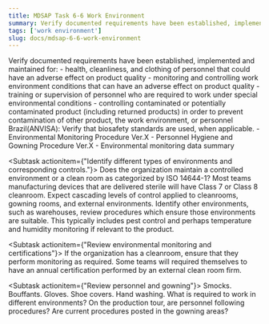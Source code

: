 ```yaml
---
title: MDSAP Task 6-6 Work Environment
summary: Verify documented requirements have been established, implemented and maintained for health, cleanliness, and clothing of personnel, monitoring and controlling work environment, training or supervision of personnel who are required to work under special environmental conditions, controlling contaminated or potentially contaminated product.
tags: ['work environment']
slug: docs/mdsap-6-6-work-environment
---
```


<RegLang>
Verify documented requirements have been established, implemented and maintained for:
- health, cleanliness, and clothing of personnel that could have an adverse effect on product quality
- monitoring and controlling work environment conditions that can have an adverse effect on product quality
- training or supervision of personnel who are required to work under special environmental conditions
- controlling contaminated or potentially contaminated product (including returned products) in order to prevent contamination of other product, the work environment, or personnel
Brazil(ANVISA): Verify that biosafety standards are used, when applicable. 
</RegLang>
<QdocList docs={['Work environment procedures', 'Gowning procedures']}/>

<ReportLang>
- Environmental Monitoring Procedure Ver.X
- Personnel Hygiene and Gowning Procedure Ver.X
- Environmental monitoring data summary
</ReportLang>

<Subtask actionitem={"Identify different types of environments and corresponding controls."}>
Does the organization maintain a controlled environment or a clean room as categorized by ISO 14644-1? Most teams manufacturing devices that are delivered sterile will have Class 7 or Class 8 cleanroom.  Expect cascading levels of control applied to cleanrooms, gowning rooms, and external environments.
Identify other environments, such as warehouses, review procedures which ensure those environments are suitable.  This typically includes pest control and perhaps temperature and humidity monitoring if relevant to the product.
</Subtask>

<Subtask actionitem={"Review environmental monitoring and certifications"}>
If the organization has a cleanroom, ensure that they perform monitoring as required.  Some teams will required themselves to have an annual certification performed by an external clean room firm. 
</Subtask>

<Subtask actionitem={"Review personnel and gowning"}>
Smocks. Bouffants. Gloves. Shoe covers.  Hand washing.  What is required to work in different environments? On the production tour, are personnel following procedures? 
Are current procedures posted in the gowning areas?
</Subtask>




